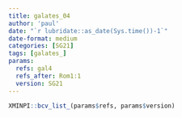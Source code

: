 ```yaml
---
title: galates_04
author: 'paul'
date: "`r lubridate::as_date(Sys.time())-1`"
date-format: medium
categories: [SG21]
tags: [galates_]
params:
  refs: gal4
  refs_after: Rom1:1
  version: SG21
---
```


```r
XMINPI::bcv_list_(params$refs, params$version)
```

